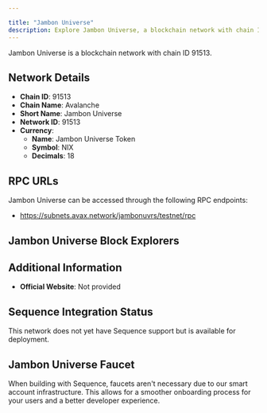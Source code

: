 ```yaml
---

title: "Jambon Universe"
description: Explore Jambon Universe, a blockchain network with chain ID 91513. Learn about its native currency, Jambon Universe Token, and how to interact with the network.
---
```




Jambon Universe is a blockchain network with chain ID 91513.

## Network Details

- **Chain ID**: 91513
- **Chain Name**: Avalanche
- **Short Name**: Jambon Universe
- **Network ID**: 91513
- **Currency**: 
  - **Name**: Jambon Universe Token
  - **Symbol**: NIX
  - **Decimals**: 18

## RPC URLs

Jambon Universe can be accessed through the following RPC endpoints:

- https://subnets.avax.network/jambonuvrs/testnet/rpc

## Jambon Universe Block Explorers



## Additional Information

- **Official Website**: Not provided

## Sequence Integration Status

This network does not yet have Sequence support but is available for deployment.

## Jambon Universe Faucet

When building with Sequence, faucets aren't necessary due to our smart account infrastructure. This allows for a smoother onboarding process for your users and a better developer experience.
